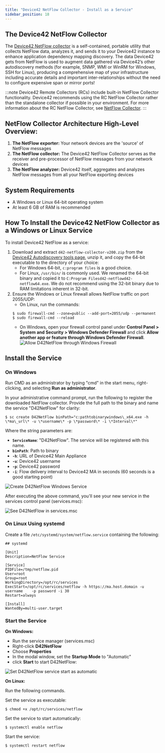 ```yaml
---
title: "Device42 NetFlow Collector - Install as a Service"
sidebar_position: 18
---
```


## The Device42 NetFlow Collector

The [Device42 NetFlow collector](https://www.device42.com/autodiscovery/) is a self-contained, portable utility that collects NetFlow data, analyzes it, and sends it to your Device42 instance to enhance application dependency mapping discovery. The data Device42 gets from NetFlow is used to augment data gathered via Device42’s other autodiscovery methods (for example, SNMP, WMI or WinRM for Windows, SSH for Linux), producing a comprehensive map of your infrastructure including accurate details and important inter-relationships without the need to configure expensive span or mirror ports!

:::note
Device42 Remote Collectors (RCs) include built-in NetFlow Collector functionality. Device42 recommends using the RC NetFlow Collector rather than the standalone collector if possible in your environment. For more information about the RC NetFlow Collector, see [NetFlow Collector](auto-discovery/netflow-collector.mdx).
:::

## NetFlow Collector Architecture High-Level Overview:

1. **The NetFlow exporter:** Your network devices are the 'source' of NetFlow messages
2. **The NetFlow collector:** The Device42 NetFlow Collector serves as the receiver and pre-processor of NetFlow messages from your network devices
3. **The NetFlow analyzer:** Device42 itself, aggregates and analyzes NetFlow messages from all your NetFlow exporting devices

## System Requirements

- A Windows or Linux 64-bit operating system
- At least 6 GB of RAM is recommended

## How To Install the Device42 NetFlow Collector as a Windows or Linux Service

To install Device42 NetFlow as a service:

1. Download and extract `d42-netflow-collector-v200.zip` from the [Device42 Autodiscovery tools page](https://www.device42.com/autodiscovery/), unzip it, and copy the 64-bit executable to the directory of your choice:
    - For Windows 64-bit, `c:program files` is a good choice.
    - For Linux, `/usr/bin/` is commonly used. We renamed the 64-bit binary and copied it to `C:Program Filesd42-netflowd42-netflow64.exe`. 
    We do not recommend using the 32-bit binary due to RAM limitations inherent in 32-bit.
2. Ensure the Windows or Linux firewall allows NetFlow traffic on port 2055/UDP:
    - On Linux, run the commands:
    ```
    $ sudo firewall-cmd --zone=public --add-port=2055/udp --permanent
    $ sudo firewall-cmd --reload
    ```
    - On Windows, open your firewall control panel under **Control Panel > System and Security > Windows Defender Firewall** and click **Allow another app or feature through Windows Defender Firewall**.
    ![Allow D42NetFlow through Windows Firewall](/assets/images/Windows_Firewall_Allowed.png)

## Install the Service

### On Windows

Run CMD as an administrator by typing "cmd" in the start menu, right-clicking, and selecting **Run as administrator**.

In your administrative command prompt, run the following to register the downloaded NetFlow collector. Provide the full path to the binary and name the service "D42NetFlow" for clarity:

```
$ sc create D42NetFlow binPath="c:pathtobinarywindows\_x64.exe -h \*ma\_url\* -u \*username\* -p \*password\* -i \*Interval\*" 
```

Where the string parameters are:

- **`ServiceName`**: "D42NetFlow". The service will be registered with this name.
- **`binPath`**: Path to binary
- **`-h`**: URL of Device42 Main Appliance
- **`-u`**: Device42 username
- **`-p`**: Device42 password
- **`-i`**: Flow delivery interval to Device42 MA in seconds (60 seconds is a good starting point)


![Create D42NetFlow Windows Service](/assets/images/Create_D42_Netflow_Service.png)

After executing the above command, you'll see your new service in the services control panel (services.msc):

![See D42NetFlow in services.msc](/assets/images/D42Netflow_services-msc.png)

### On Linux Using systemd

Create a file `/etc/systemd/system/netflow.service` containing the following:

```
## systemd

[Unit]
Description=NetFlow Service

[Service]
PIDFile=/tmp/netflow.pid
User=root
Group=root
WorkingDirectory=/opt/rc/services
ExecStart=/opt/rc/services/netflow -h https://ma.host.domain -u username    -p password -i 30
Restart=always

[Install]
WantedBy=multi-user.target
```

### Start the Service

**On Windows:** 

- Run the service manager (services.msc)
- Right-click **D42NetFlow**
- Choose **Properties**
- In the modal window, set the **Startup Mode** to "Automatic"
- click **Start** to start D42NetFlow: 

![Set D42NetFlow service start as automatic](/assets/images/Set_service_start_automatic.png)

**On Linux:**

Run the following commands.

Set the service as executable:
```
$ chmod +x /opt/rc/services/netflow
```
Set the service to start automatically:
```
$ systemctl enable netflow
```
Start the service:
```
$ systemctl restart netflow
```
